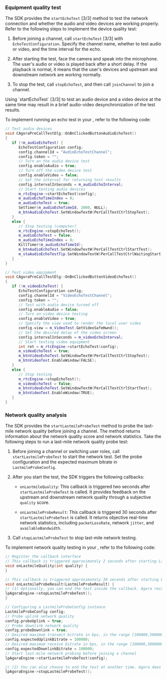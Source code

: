 <PlatformWrapper platform="windows">

### Equipment quality test

The SDK provides the `startEchoTest` [3/3] method to test the network connection and whether the audio and video devices are working properly. Refer to the following steps to implement the device quality test:

1. Before joining a channel, call `startEchoTest` [3/3] with `EchoTestConfiguration`. Specify the channel name, whether to test audio or video, and the time interval for the echo.

1. After starting the test, face the camera and speak into the microphone. The user's audio or video is played back after a short delay. If the playback is normal, it means that the user's devices and upstream and downstream network are working normally. 

1. To stop the test, call `stopEchoTest`, and then call `joinChannel` to join a channel.

<Admonition type="caution" title="Note">
Using `startEchoTest` [3/3] to test an audio device and a video device at the same time may result in a brief audio-video desynchronization of the test results.
</Admonition>

To implement running an echo test in your <Vpl k="CLIENT" />, refer to the following code:

``` cpp
// Test audio devices
void CAgoraPreCallTestDlg::OnBnClickedButtonAudioEchoTest()
{
   if (!m_audioEchoTest) {
      EchoTestConfiguration config;
      config.channelId = "AudioEchoTestChannel";
      config.token = "";
      // Turn on the audio device test
      config.enableAudio = true;
      // Turn off the video device test
      config.enableVideo = false;
      // Set the interval for returning test results
      config.intervalInSeconds = m_audioEchoInterval;
      // Start testing audio devices
      m_rtcEngine->startEchoTest(config);
      m_audioEchoTimeIndex = 0;
      m_audioEchoTest = true;
      SetTimer(m_audioEchoTimeId, 1000, NULL);
      m_btnAudioEchoTest.SetWindowTextW(PerCallTestCtrlStopTest);
   }
   else {
      // Stop testing (computer)
      m_rtcEngine->stopEchoTest();
      m_audioEchoTest = false;
      m_audioEchoTimeIndex = 0;
      KillTimer(m_audioEchoTimeId);
      m_btnAudioEchoTest.SetWindowTextW(PerCallTestCtrlStartTest);
      m_staAudioEchoTestTip.SetWindowTextW(PerCallTestCtrlWaitingStart);
   }
}

// Test video equipment
void CAgoraPreCallTestDlg::OnBnClickedButtonVideoEchoTest()
{
   if (!m_videoEchoTest) {
      EchoTestConfiguration config;
      config.channelId = "VideoEchoTestChannel";
      config.token = "";
      // Test with audio device turned off
      config.enableAudio = false;
      // Turn on video device testing
      config.enableVideo = true;
      // Specify the view used to render the local user video
      config.view = m_VideoTest.GetVideoSafeHwnd();
      // Set the desired delay of the video screen
      config.intervalInSeconds = m_videoEchoInterval;
      // Start testing video equipment
      int ret = m_rtcEngine->startEchoTest(config);
      m_videoEchoTest = true;
      m_btnVideoEchoTest.SetWindowTextW(PerCallTestCtrlStopTest);
      m_btnVideoTest.EnableWindow(FALSE);
   }
   else {
      // Stop testing 
      m_rtcEngine->stopEchoTest();
      m_videoEchoTest = false;
      m_btnVideoEchoTest.SetWindowTextW(PerCallTestCtrlStartTest);
      m_btnVideoTest.EnableWindow(TRUE);
   }
}
```

### Network quality analysis

The SDK provides the `startLastmileProbeTest` method to probe the last-mile network quality before joining a channel. The method returns information about the network quality score and network statistics. Take the following steps to run a last-mile network quality probe test:

1. Before joining a channel or switching user roles, call `startLastmileProbeTest` to start the network test. Set the probe configuration and the expected maximum bitrate in `LastmileProbeConfig`.

1. After you start the test, the SDK triggers the following callbacks:
    
    - `onLastmileQuality`: This callback is triggered two seconds after `startLastmileProbeTest` is called. It provides feedback on the upstream and downstream network quality through a subjective `quality` score.

    - `onLastmileProbeResult`: This callback is triggered 30 seconds after `startLastmileProbeTest` is called. It returns objective real-time network statistics, including `packetLossRate`, network `jitter`, and `availableBandwidth`.

1. Call `stopLastmileProbeTest` to stop last-mile network testing.

To implement network quality testing in your <Vpl k="CLIENT" />, refer to the following code:

``` cpp
// Register the callback interface
// This callback is triggered approximately 2 seconds after starting Last-mile network probing.
void onLastmileQuality(int quality) {
}

// This callback is triggered approximately 30 seconds after starting Last-mile network probing.
void onLastmileProbeResult(LastmileProbeResult) {
// (1) Optionally, you can end the test inside the callback. Agora recommends not calling any other API methods until the test is completed!
lpAgoraEngine->stopLastmileProbeTest();
}

// Configuring a LastmileProbeConfig instance
LastmileProbeConfig config;
// Probe uplink network quality
config.probeUplink = true;
// Probe downlink network quality
config.probeDownlink = true;
// Desired maximum transmit bitrate in bps, in the range [100000,5000000].
config.expectedUplinkBitrate = 100000;
// Desired maximum receive bitrate in bps, in the range [100000,5000000].
config.expectedDownlinkBitrate = 100000;
// Start last-mile network probing before joining a channel
lpAgoraEngine->startLastmileProbeTest(config);

// (2) You can also choose to end the test at another time. Agora does not recommend calling other API methods until the end of the test.
lpAgoraEngine->stopLastmileProbeTest();
```

</PlatformWrapper>
